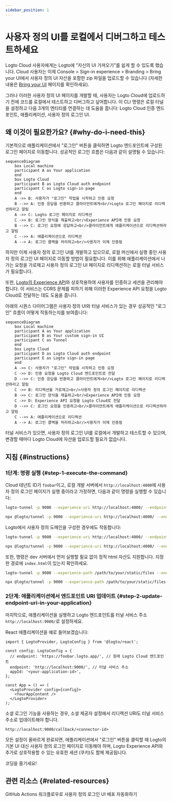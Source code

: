 ```yaml
---
sidebar_position: 1
---
```



# 사용자 정의 UI를 로컬에서 디버그하고 테스트하세요

Logto Cloud 사용자에게는 Logto에 "자신의 UI 가져오기"를 쉽게 할 수 있도록 했습니다. Cloud 사용자는 이제 <CloudLink to="/sign-in-experience/branding">Console > Sign-in experience > Branding > Bring your UI</CloudLink>에서 사용자 정의 UI 자산을 포함한 zip 파일을 업로드할 수 있습니다 (자세한 내용은 [Bring your UI](/customization/bring-your-ui) 페이지를 확인하세요).

그러나 이러한 사용자 정의 UI 페이지를 개발할 때, 사용자는 Logto Cloud에 업로드하기 전에 코드를 로컬에서 테스트하고 디버그하고 싶어합니다. 이 CLI 명령은 로컬 터널을 설정하고 다음 3개의 엔티티를 연결하는 데 도움을 줍니다: Logto Cloud 인증 엔드포인트, 애플리케이션, 사용자 정의 로그인 UI.

## 왜 이것이 필요한가요? \{#why-do-i-need-this}

기본적으로 애플리케이션에서 "로그인" 버튼을 클릭하면 Logto 엔드포인트에 구성된 로그인 페이지로 이동합니다. 성공적인 로그인 흐름은 다음과 같이 설명될 수 있습니다:

```mermaid
sequenceDiagram
    box Local machine
    participant A as Your application
    end
    box Logto Cloud
    participant B as Logto Cloud auth endpoint
    participant C as Logto sign-in page
    end
    A ->> B: 사용자가 "로그인" 작업을 시작하고 인증 요청
    B -->> A: 인증 응답을 반환하고 클라이언트에게<br/>Logto 로그인 페이지로 리디렉션하라고 알림
    A ->> C: Logto 로그인 페이지로 리디렉션
    C ->> B: 로그인 양식을 제출하고<br/>Experience API에 인증 요청
    B -->> C: 로그인 요청에 응답하고<br/>클라이언트에게 애플리케이션으로 리디렉션하라고 알림
    C -->> A: 애플리케이션으로 리디렉션
    A --> A: 로그인 콜백을 처리하고<br/>사용자가 이제 인증됨
```

하지만 이제 사용자 정의 로그인 UI를 개발하고 있으므로, 로컬 머신에서 실행 중인 사용자 정의 로그인 UI 페이지로 이동할 방법이 필요합니다. 이를 위해 애플리케이션에서 나가는 요청을 가로채고 사용자 정의 로그인 UI 페이지로 리디렉션하는 로컬 터널 서비스가 필요합니다.

또한, [Logto의 Experience API](https://openapi.logto.io/group/endpoint-experience)와 상호작용하여 사용자를 인증하고 세션을 관리해야 합니다. 이 서비스는 CORS 문제를 피하기 위해 이러한 Experience API 요청을 Logto Cloud로 전달하는 데도 도움을 줍니다.

아래의 시퀀스 다이어그램은 사용자 정의 UI와 터널 서비스가 있는 경우 성공적인 "로그인" 흐름이 어떻게 작동하는지를 보여줍니다:

```mermaid
sequenceDiagram
    box Local machine
    participant A as Your application
    participant B as Your custom sign-in UI
    participant C as Tunnel
    end
    box Logto Cloud
    participant D as Logto Cloud auth endpoint
    participant E as Logto sign-in page
    end
    A ->> C: 사용자가 "로그인" 작업을 시작하고 인증 요청
    C ->> D: 인증 요청을 Logto Cloud 엔드포인트로 전달
    D -->> C: 인증 응답을 반환하고 클라이언트에게<br/>Logto 로그인 페이지로 리디렉션하라고 알림
    C ->> B: 리디렉션을 가로채고<br/>사용자 정의 로그인 페이지로 리디렉션
    B ->> C: 로그인 양식을 제출하고<br/>Experience API에 인증 요청
    C ->> D: Experience API 요청을 Logto Cloud로 전달
    D -->> C: 로그인 요청을 인증하고<br/>클라이언트에게 애플리케이션으로 리디렉션하라고 알림
    C -->> A: 애플리케이션으로 리디렉션
    A --> A: 로그인 콜백을 처리하고<br/>사용자가 이제 인증됨
```

터널 서비스가 있으면, 사용자 정의 로그인 UI를 로컬에서 개발하고 테스트할 수 있으며, 변경할 때마다 Logto Cloud에 자산을 업로드할 필요가 없습니다.

## 지침 \{#instructions}

### 1단계: 명령 실행 \{#step-1-execute-the-command}

Cloud 테넌트 ID가 `foobar`이고, 로컬 개발 서버에서 `http://localhost:4000`에 사용자 정의 로그인 페이지가 실행 중이라고 가정하면, 다음과 같이 명령을 실행할 수 있습니다:

<Tabs groupId="cmd">

  <TabItem value="cli" label="CLI">

```bash
logto-tunnel -p 9000 --experience-uri http://localhost:4000/ --endpoint https://foobar.logto.app/
```

  </TabItem>
  <TabItem value="npx" label="npx">

```bash
npx @logto/tunnel -p 9000 --experience-uri http://localhost:4000/ --endpoint https://foobar.logto.app/
```

  </TabItem>

</Tabs>

Logto에서 사용자 정의 도메인을 구성한 경우에도 작동합니다:

<Tabs groupId="cmd">

  <TabItem value="cli" label="CLI">

```bash
logto-tunnel -p 9000 --experience-uri http://localhost:4000/ --endpoint https://your.custom.domain/
```

  </TabItem>
  <TabItem value="npx" label="npx">

```bash
npx @logto/tunnel -p 9000 --experience-uri http://localhost:4000/ --endpoint https://your.custom.domain/
```

  </TabItem>

</Tabs>

또한, 명령은 dev 서버에서 먼저 실행할 필요 없이 정적 html 자산도 지원합니다. 지정한 경로에 `index.html`이 있는지 확인하세요.

<Tabs groupId="cmd">

  <TabItem value="cli" label="CLI">

```bash
logto-tunnel -p 9000 --experience-path /path/to/your/static/files --endpoint https://foobar.logto.app/
```

  </TabItem>
  <TabItem value="npx" label="npx">

```bash
npx @logto/tunnel -p 9000 --experience-path /path/to/your/static/files --endpoint https://foobar.logto.app/
```

  </TabItem>

</Tabs>

### 2단계: 애플리케이션에서 엔드포인트 URI 업데이트 \{#step-2-update-endpoint-uri-in-your-application}

마지막으로, 애플리케이션을 실행하고 Logto 엔드포인트를 터널 서비스 주소 `http://localhost:9000/`로 설정하세요.

React 애플리케이션을 예로 들어보겠습니다:

```tsx title=App.tsx
import { LogtoProvider, LogtoConfig } from '@logto/react';

const config: LogtoConfig = {
  // endpoint: 'https://foobar.logto.app/', // 원래 Logto Cloud 엔드포인트
  endpoint: 'http://localhost:9000/', // 터널 서비스 주소
  appId: '<your-application-id>',
};

const App = () => (
  <LogtoProvider config={config}>
    <YourAppContent />
  </LogtoProvider>
);
```

소셜 로그인 기능을 사용하는 경우, 소셜 제공자 설정에서 리디렉션 URI도 터널 서비스 주소로 업데이트해야 합니다.

```
http://localhost:9000/callback/<connector-id>
```

모든 설정이 올바르게 완료되면, 애플리케이션에서 "로그인" 버튼을 클릭할 때 Logto의 기본 UI 대신 사용자 정의 로그인 페이지로 이동해야 하며, Logto Experience API와 추가로 상호작용할 수 있는 유효한 세션 (쿠키)도 함께 제공됩니다.

코딩을 즐기세요!

## 관련 리소스 \{#related-resources}

<Url href="https://blog.logto.io/automate-custom-sign-in-ui-deployment-with-github-actions">
  GitHub Actions 워크플로우로 사용자 정의 로그인 UI 배포 자동화하기
</Url>

